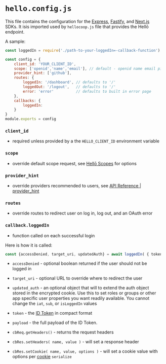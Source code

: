 # `hello.config.js`

This file contains the configuration for the [Express](./express), [Fastify](./fastify), and [Next.js](./nextjs) SDKs. It isis imported used by `hellocoop.js` file that provides the Hellō endpoint.

A sample:

```js filename="hello.config.js"
const loggedIn = require('./path-to-your-loggedIn=-callback-function')

const config = {
    client_id: 'YOUR_CLIENT_ID',
    scope: ['openid','name','email'], // default - openid name email picture
    provider_hint: ['github'],         
    routes: {
        loggedIn: '/dashboard', // defaults to '/'
        loggedOut: '/logout',   // defaults to '/'
        error: 'error'          // defaults to built in error page
    },
    callbacks: {
        loggedIn:
    }
}
module.exports = config
```

### `client_id` 
- required unless provided by a the `HELLO_CLIENT_ID` environment variable
### `scope` 
- override default scope request, see [Hellō Scopes](/docs/scopes) for options
### `provider_hint` 
- override providers recommended to users, see [API Reference | provider_hint](/docs/apis/wallet/#provider_hint)
### `routes`
- override routes to redirect user on log in, log out, and an OAuth error
### `callback.loggedIn` 
- function called on each successful login

Here is how it is called:

```js
const {accessDenied, target_uri, updatedAuth} = await loggedIn( { token, payload, cbReq, cbRes } )
```

- `accessDenied` - optional boolean returned if the user should not be logged in

- `target_uri` - optional URL to override where to redirect the user

- `updated_auth` - an optional object that will to extend the auth object stored in the encrypted cookie. Use this to set roles or groups or other app specific user properties you want readily available. You cannot change the `iat`, `sub`, or `isLoggedIn` values

- `token` - the [ID Token](/docs/oidc/token) in compact format

- `payload` - the full payload of the ID Token.

- `cbReq.getHeaders()` - returns the request headers

- `cbRes.setHeaders( name, value )` - will set a response header

- `cbRes.setCookie( name, value, options )` - will set a cookie value with options per [cookie](https://www.npmjs.com/package/cookie) `serialize`



